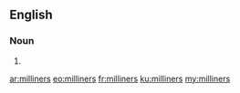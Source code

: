 ==English==

===Noun===
{{head|en}}

# {{plural of|milliner}}

[[ar:milliners]]
[[eo:milliners]]
[[fr:milliners]]
[[ku:milliners]]
[[my:milliners]]
